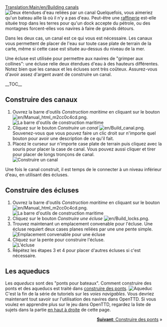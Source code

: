 [[Translation:Main/en/Building canals]]{{en/-}}{{fr/Tutoriel}}
[[File:en/Canal.png|left|frame|Deux étendues d'eau reliées par un canal]]
Quelquefois, vous aimeriez qu'un bateau aille là où il n'y a pas d'eau. Peut-être une [[Main/fr/Raffinerie|raffinerie]] est-elle située trop dans les terres pour qu'un dock accepte du pétrole, ou des montagnes forcent-elles vos navires à faire de grands détours.

Dans les deux cas, un canal est ce qui vous est nécessaire. Les canaux vous permettent de placer de l'eau sur toute case plate de terrain de la carte, même si cette case est située au-dessus du niveau de la mer.

Une écluse est utilisée pour permettre aux navires de "grimper aux collines": une écluse relie deux étendues d'eau à des hauteurs différentes. Notez bien que les canaux et les écluses sont très coûteux. Assurez-vous d'avoir assez d'argent avant de construire un canal.

__TOC__

<div style="clear: left"></div>
==Construire des canaux==
# Ouvrez la barre d'outils ''Construction maritime'' en cliquant sur le bouton [[File:en/Manual html m2cc0c4cd.png]].<br/>[[File:en/Dock toolbar.png|frame|none|La barre d'outils de construction maritime]]
# Cliquez sur le bouton ''Construire un canal'' [[File:en/Build canal.png]]. Souvenez-vous que vous pouvez faire un clic droit sur n'importe quel bouton pour avoir une description de ce qu'il fait.
# Placez le curseur sur n'importe case plate de terrain puis cliquez avec la souris pour placer la case de canal. Vous pouvez aussi cliquer et tirer pour placer de longs tronçons de canal.<br/>[[File:en/Building-canals-1.png|frame|none|Construire un canal]]

Une fois le canal construit, il est temps de le connecter à un niveau inférieur d'eau, en utilisant des écluses.

==Construire des écluses==
# Ouvrez la barre d'outils ''Construction maritime'' en cliquant sur le bouton [[File:en/Manual html m2cc0c4cd.png]].<br/>[[File:en/Dock toolbar.png|frame|none|La barre d'outils de construction maritime]]
# Cliquez sur le bouton ''Construire une écluse'' [[File:en/Build locks.png]].
# Trouvez maintenant un emplacement convenable pour l'écluse. Une écluse requiert deux cases planes reliées par une une pente simple.<br/>[[File:en/Building-canals-2.png|frame|none|Emplacement convenable pour une écluse]]
# Cliquez sur la pente pour construire l'écluse.<br/>[[File:en/Building-canals-3.png|frame|none|L'écluse]]
# Répétez les étapes 3 et 4 pour placer d'autres écluses si c'est nécessaire.

==Les aqueducs==
Les ''aqueducs'' sont des "ponts pour bateaux". Comment construire des ponts et des aqueducs est traité dans [[Main/fr/Construction de ponts|construire des ponts]].
[[File:en/Aqueduct.png|frame|none|Aqueduc]]
C'est la fin de la série de tutoriels sur les ''voies navigables''. Vous devriez maintenant tout savoir sur l'utilisation des navires dans OpenTTD. Si vous voulez en apprendre plus sur le jeu dans OpenTTD, regardez la liste de sujets dans la partie [[Main/en/#top|en haut à droite]] de cette page.

<span style="float: right">[[Main/fr/Construction de ponts|'''Suivant''': Construire des ponts]] &raquo;</span>